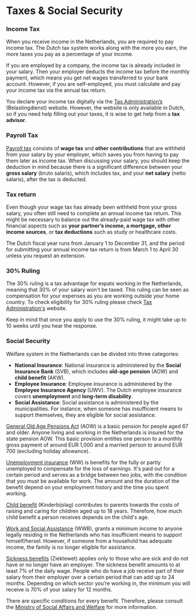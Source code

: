 <meta id="work" title="Taxes & Social Security" />

# Taxes & Social Security

### Income Tax

When you receive income in the Netherlands, you are required to pay income tax. The Dutch tax system works along with the more you earn, the more taxes you pay as a percentage of your income.

If you are employed by a company, the income tax is already included in your salary. Then your employer deducts the income tax before the monthly payment, which means you get net wages transferred to your bank account. However, if you are self-employed, you must calculate and pay your income tax via the annual tax return.

You declare your income tax digitally via the [Tax Administration’s](https://www.belastingdienst.nl/wps/wcm/connect/nl/home/home) (Belastingdienst) website. However, the website is only available in Dutch, so if you need help filling out your taxes, it is wise to get help from a **tax advisor**.

### Payroll Tax

[Payroll tax](https://www.belastingdienst.nl/wps/wcm/connect/bldcontenten/belastingdienst/business/payroll_taxes/you_are_not_established_in_the_netherlands_are_you_required_to_withhold_payroll_taxes/what_are_payroll_taxes/) consists of **wage tax** and **other contributions** that are withheld from your salary by your employer, which saves you from having to pay them later as income tax. When discussing your salary, you should keep the deduction in mind because there is a significant difference between your **gross salary** (bruto salaris), which includes tax, and your **net salary** (netto salaris), after the tax is deducted.

### Tax return

Even though your wage tax has already been withheld from your gross salary, you often still need to complete an annual income tax return. This might be necessary to balance out the already-paid wage tax with other financial aspects such as **your partner’s income, a mortgage, other income sources**, or **tax deductions** such as study or healthcare costs.

The Dutch fiscal year runs from January 1 to December 31, and the period for submitting your annual income tax return is from March 1 to April 30 unless you request an extension.

### 30% Ruling

The 30% ruling is a tax advantage for expats working in the Netherlands, meaning that 30% of your salary won't be taxed. This ruling can be seen as compensation for your expenses as you are working outside your home country. To check eligibility for 30% ruling please check [Tax Administration's](https://www.belastingdienst.nl/wps/wcm/connect/en/individuals/content/coming-to-work-in-the-netherlands-30-percent-facility) website.

<callout>
    Keep in mind that once you apply to use the 30% ruling, it might take up to
    10 weeks until you hear the response.
</callout>

### Social Security

Welfare system in the Netherlands can be divided into three categories:

-   **National Insurance**: National insurance is administered by the **Social Insurance Bank** (SVB), which includes **old-age pension** (AOW) and **child benefit** (AKW).
-   **Employee Insurance**: Employee insurance is administered by the **Employee Insurance Agency** (UWV). The Dutch employee insurance covers **unemployment** and **long-term disability**.
-   **Social Assistance**: Social assistance is administered by the municipalities. For instance, when someone has insufficient means to support themselves, they are eligible for social assistance.

[General Old Age Pensions Act](https://www.belastingdienst.nl/wps/wcm/connect/bldcontenten/belastingdienst/business/payroll_taxes/you_are_not_established_in_the_netherlands_are_you_required_to_withhold_payroll_taxes/when_you_are_going_to_withhold_payroll_taxes/pension_schemes/) (AOW) is a basic pension for people aged 67 and older. Anyone living and working in the Netherlands is insured for the state pension AOW. This basic provision entitles one person to a monthly gross payment of around EUR 1,000 and a married person to around EUR 700 (excluding holiday allowance).

[Unemployment insurance](https://www.uwv.nl/en/individuals/unemployment-benefit) (WW) is benefits for the fully or partly unemployed to compensate for the loss of earnings. It's paid out for a certain period and serves as a bridge between two jobs, with the condition that you must be available for work. The amount and the duration of the benefit depend on your employment history and the time you spent working.

[Child benefit](https://www.svb.nl/nl/kinderbijslag/bedragen-betaaldagen/bedragen-kinderbijslag) (Kinderbijslag) contributes to parents towards the costs of raising and caring for children aged up to 18 years. Therefore, how much child benefit a person receives depends on the child's age.

[Work and Social Assistance](https://www.government.nl/topics/social-assistance/applying-for-social-assistance) (WWB), grants a minimum income to anyone legally residing in the Netherlands who has insufficient means to support himself/hersel. However, if someone from a household has adequate income, the family is no longer eligible for assistance.

[Sickness benefits](https://www.uwv.nl/en/individuals/sickness-benefit) (Ziektewet) applies only to those who are sick and do not have or no longer have an employer. The sickness benefit amounts to at least 7% of the daily wage. People who do have a job receive part of their salary from their employer over a certain period that can add up to 24 months. Depending on which sector you’re working in, the minimum you will receive is 70% of your salary for 12 months.

There are specific conditions for every benefit. Therefore, please consult the [Ministry of Social Affairs and Welfare](https://www.rijksoverheid.nl/ministeries/ministerie-van-sociale-zaken-en-werkgelegenheid/?utm_campaign=szw.nl&utm_source=szw.nl&utm_medium=redirect) for more information.
